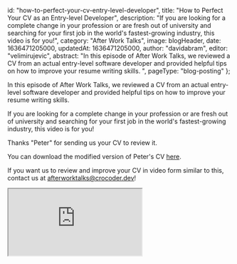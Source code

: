 
  id: "how-to-perfect-your-cv-entry-level-developer",
  title: "How to Perfect Your CV as an Entry-level Developer",
  description:
    "If you are looking for a complete change in your profession or are fresh out of university and searching for your first job in the world's fastest-growing industry, this video is for you!",
  category: "After Work Talks",
  image: blogHeader,
  date: 1636471205000,
  updatedAt: 1636471205000,
  author: "davidabram",
  editor: "velimirujevic",
  abstract:
    "In this episode of After Work Talks, we reviewed a CV from an actual entry-level software developer and provided helpful tips on how to improve your resume writing skills. ",
  pageType: "blog-posting"
};

In this episode of After Work Talks, we reviewed a CV from an actual entry-level software developer and provided helpful tips on how to improve your resume writing skills.

If you are looking for a complete change in your profession or are fresh out of university and searching for your first job in the world's fastest-growing industry, this video is for you!

Thanks "Peter" for sending us your CV to review it.

You can download the modified version of Peter's CV [here](https://bit.ly/3wvx3B0).

If you want us to review and improve your CV in video form similar to this, contact us at [afterworktalks@crocoder.dev](mailto:afterworktalks@crocoder.dev)!

<div className="iframe-wrapper ">
  <iframe
    src="https://www.youtube-nocookie.com/embed/9dW7ust_cb4"
    title="YouTube video player"
    allow="accelerometer; autoplay; clipboard-write; encrypted-media; gyroscope; picture-in-picture"
    allowFullScreen
  ></iframe>
</div>

